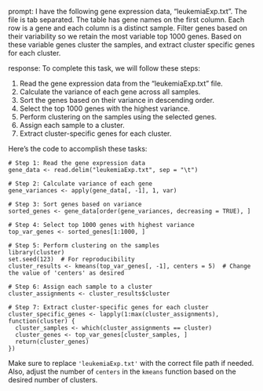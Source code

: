 prompt:
I have the following gene expression data, "leukemiaExp.txt". The file is tab separated. The table has gene names on the first column. Each row is a gene and each column is a distinct sample. Filter genes based on their variability so we retain the most variable top 1000 genes. Based on these variable genes cluster the samples, and extract cluster specific genes for each cluster.

response:
To complete this task, we will follow these steps:

1. Read the gene expression data from the "leukemiaExp.txt" file.
2. Calculate the variance of each gene across all samples.
3. Sort the genes based on their variance in descending order.
4. Select the top 1000 genes with the highest variance.
5. Perform clustering on the samples using the selected genes.
6. Assign each sample to a cluster.
7. Extract cluster-specific genes for each cluster.

Here's the code to accomplish these tasks:

```
# Step 1: Read the gene expression data
gene_data <- read.delim("leukemiaExp.txt", sep = "\t")

# Step 2: Calculate variance of each gene
gene_variances <- apply(gene_data[, -1], 1, var)

# Step 3: Sort genes based on variance
sorted_genes <- gene_data[order(gene_variances, decreasing = TRUE), ]

# Step 4: Select top 1000 genes with highest variance
top_var_genes <- sorted_genes[1:1000, ]

# Step 5: Perform clustering on the samples
library(cluster)
set.seed(123)  # For reproducibility
cluster_results <- kmeans(top_var_genes[, -1], centers = 5)  # Change the value of 'centers' as desired

# Step 6: Assign each sample to a cluster
cluster_assignments <- cluster_results$cluster

# Step 7: Extract cluster-specific genes for each cluster
cluster_specific_genes <- lapply(1:max(cluster_assignments), function(cluster) {
  cluster_samples <- which(cluster_assignments == cluster)
  cluster_genes <- top_var_genes[cluster_samples, ]
  return(cluster_genes)
})
```

Make sure to replace `'leukemiaExp.txt'` with the correct file path if needed. Also, adjust the number of `centers` in the `kmeans` function based on the desired number of clusters.
